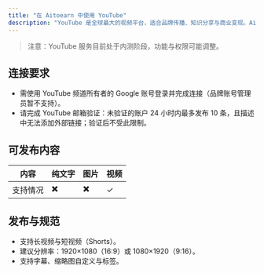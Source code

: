```yaml
---
title: "在 Aitoearn 中使用 YouTube"
description: "YouTube 是全球最大的视频平台，适合品牌传播、知识分享与商业变现。Aitoearn 帮助您进行内容规划、批量发布与数据分析。"
---
```


> 注意：YouTube 服务目前处于内测阶段，功能与权限可能调整。

## 连接要求
- 需使用 YouTube 频道所有者的 Google 账号登录并完成连接（品牌账号管理员暂不支持）。
- 请完成 YouTube 邮箱验证：未验证的账户 24 小时内最多发布 10 条，且描述中无法添加外部链接；验证后不受此限制。

## 可发布内容

| 内容 | 纯文字 | 图片 | 视频 |
| --- | --- | --- | --- |
| 支持情况 | ✖️ | ✖️ | ✓ |

## 发布与规范
- 支持长视频与短视频（Shorts）。
- 建议分辨率：1920×1080（16:9）或 1080×1920（9:16）。
- 支持字幕、缩略图自定义与标签。


